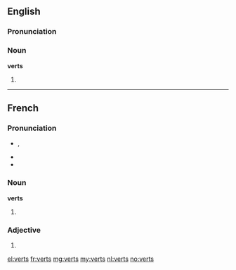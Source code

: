 ==English==

===Pronunciation===
{{rfp|lang=en}}
{{rfap|lang=en}}

===Noun===
'''verts'''

# {{plural of|vert}}

----

==French==

===Pronunciation===
* {{IPA|/vɛʀ/|lang=fr}}, {{X-SAMPA|/vE:R/}}
* {{homophones|vair|vaire|ver|verre|verres|vers|vert|lang=fr}}
* {{rhymes|ɛːʀ|lang=fr}}

===Noun===
'''verts''' {{m|p}}

# {{plural of|vert|lang=fr}}

===Adjective===
{{fr-adj-form|m|p}}

# {{form of|Masculine plural form|vert|lang=fr}}

[[el:verts]]
[[fr:verts]]
[[mg:verts]]
[[my:verts]]
[[nl:verts]]
[[no:verts]]